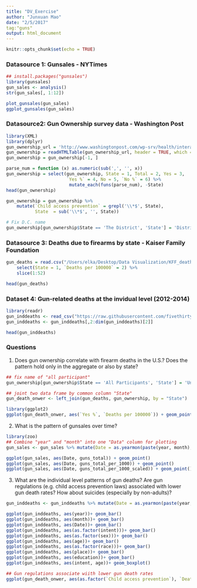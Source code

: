```yaml
---
title: "DV_Exercise"
author: "Junxuan Mao"
date: "2/5/2017"
tag:"guns"
output: html_document
---
```


```r
knitr::opts_chunk$set(echo = TRUE)
```

### Datasource 1: Gunsales - NYTimes
```r
## install.packages("gunsales")
library(gunsales)
gun_sales <- analysis()
str(gun_sales[, 1:12])
```

```r
plot_gunsales(gun_sales)    
ggplot_gunsales(gun_sales)
```

### Datasource2: Gun Ownership survey data - Washington Post
```r
library(XML)
library(dplyr)
gun_ownership_url = 'http://www.washingtonpost.com/wp-srv/health/interactives/guns/ownership.html'
gun_ownership = readHTMLTable(gun_ownership_url, header = TRUE, which = 1)
gun_ownership = gun_ownership[-1, ]

parse_num = function (x) as.numeric(sub(',', '', x))
gun_ownership = select(gun_ownership, State = 1, Total = 2, Yes = 3,
                       `Yes %` = 4, No = 5, `No %` = 6) %>%
                        mutate_each(funs(parse_num), -State)
head(gun_ownership)

gun_ownership = gun_ownership %>%
    mutate(`Child access prevention` = grepl('\\*$', State),
           State  = sub('\\*$', '', State))

# Fix D.C. name
gun_ownership[gun_ownership$State == 'The District', 'State'] = 'District of Columbia' 
```

### Datasource 3: Deaths due to firearms by state - Kaiser Family Foundation
```r
gun_deaths = read.csv("/Users/elka/Desktop/Data Visualization/KFF_deaths_firearms.csv", skip = 5) %>%
    select(State = 1, `Deaths per 100000` = 2) %>%
    slice(1:52)

head(gun_deaths)
```

### Dataset 4: Gun-related deaths at the invidual level (2012-2014)
```r
library(readr)
gun_inddeaths <- read_csv("https://raw.githubusercontent.com/fivethirtyeight/guns-data/master/full_data.csv")
gun_inddeaths <- gun_inddeaths[,2:dim(gun_inddeaths)[2]]

head(gun_inddeaths)
```


### Questions
1. Does gun ownership correlate with firearm deaths in the U.S.? Does the pattern hold only in the aggregate or also by state?
```r
## fix name of "all participant"
gun_ownership[gun_ownership$State == 'All Participants', 'State'] = 'United States'

## joint two data frame by common column "State"
gun_death_onwer <- left_join(gun_deaths, gun_ownership, by = "State")

library(ggplot2)
ggplot(gun_death_onwer, aes(`Yes %`, `Deaths per 100000`)) + geom_point()
```


2. What is the pattern of gunsales over time?
```r
library(zoo)
## Combine "year" and "month" into one "Data" column for plotting
gun_sales <- gun_sales %>% mutate(Date = as.yearmon(paste(year, month), "%Y %m"))

ggplot(gun_sales, aes(Date, guns_total)) + geom_point()
ggplot(gun_sales, aes(Date, guns_total_per_1000)) + geom_point()
ggplot(gun_sales, aes(Date, guns_total_per_1000_scaled)) + geom_point()
```


3. What are the individual level patterns of gun deaths? Are gun regulations (e.g. child access prevention laws) associated with lower gun death rates? How about suicides (especially by non-adults)?

```r
gun_inddeaths <- gun_inddeaths %>% mutate(Date = as.yearmon(paste(year, month), "%Y %m"))

ggplot(gun_inddeaths, aes(year))+ geom_bar()
ggplot(gun_inddeaths, aes(month))+ geom_bar()
ggplot(gun_inddeaths, aes(Date))+ geom_bar()
ggplot(gun_inddeaths, aes(as.factor(intent)))+ geom_bar()
ggplot(gun_inddeaths, aes(as.factor(sex)))+ geom_bar()
ggplot(gun_inddeaths, aes(age))+ geom_bar()
ggplot(gun_inddeaths, aes(as.factor(race)))+ geom_bar()
ggplot(gun_inddeaths, aes(place))+ geom_bar()
ggplot(gun_inddeaths, aes(education))+ geom_bar()
ggplot(gun_inddeaths, aes(intent, age))+ geom_boxplot()
```



```r
## Gun regulations associate wiith lower gun death rates
ggplot(gun_death_onwer, aes(as.factor(`Child access prevention`), `Deaths per 100000`)) + geom_boxplot()
```


